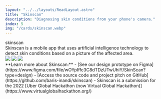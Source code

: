 ```yaml
---
layout: "../../layouts/ReadLayout.astro"
title: "Skinscan"
description: "Diagnosing skin conditions from your phone's camera."
index: 5
img: "/cards/skinscan.webp"
---
```


<div class="text-8xl font-bold leading-[50%] pt-8">
 skinscan
</div>

<div class="text-dimmed pb-10 pt-1">
Skinscan is a mobile app that uses artificial intelligence technology to detect skin conditions based on a picture of the affected area.
</div>

<img class="pb-10" src="/readassets/sksc1.webp" draggable="false" />
<img class="pb-10" src="/readassets/sksc2.webp" draggable="false" />
<img class="pb-10" src="/readassets/sksc3.webp" draggable="false" />

<div class="py-16">
  **Learn more about Skinscan:**
  - [See our design prototype on Figma](https://www.figma.com/file/wOYpIffc3C8dTDzUTwUhiY/SkinScan?type=design)
  - [Access the source code and project pitch on GitHub](https://github.com/baris-inandi/skinscan)
  - Skinscan is a submission for the 2022 [Uber Global Hackathon (now Virtual Global Hackathon)](https://www.virtualglobalhackathon.org/)
</div>